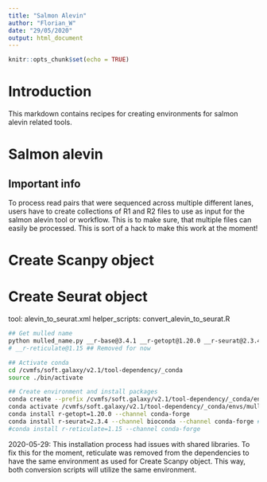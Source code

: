 ```yaml
---
title: "Salmon Alevin"
author: "Florian_W"
date: "29/05/2020"
output: html_document
---
```


```r
knitr::opts_chunk$set(echo = TRUE)
```

# Introduction

This markdown contains recipes for creating environments for salmon alevin related tools.

# Salmon alevin

## Important info

To process read pairs that were sequenced across multiple different lanes, users have to create collections of R1 and R2 files to use as input for the salmon alevin tool or workflow. This is to make sure, that multiple files can easily be processed. This is sort of a hack to make this work at the moment!

# Create Scanpy object

# Create Seurat object

tool: alevin_to_seurat.xml
helper_scripts: convert_alevin_to_seurat.R

```bash
## Get mulled name
python mulled_name.py __r-base@3.4.1 __r-getopt@1.20.0 __r-seurat@2.3.4 
# __r-reticulate@1.15 ## Removed for now

## Activate conda
cd /cvmfs/soft.galaxy/v2.1/tool-dependency/_conda
source ./bin/activate

## Create environment and install packages
conda create --prefix /cvmfs/soft.galaxy/v2.1/tool-dependency/_conda/envs/mulled-v1-f15f2990922649e8d475c29369a096c6a0404769bf8aaaeaa6b402f5fd3657eb r-base=3.4.1 --channel bioconda
conda activate /cvmfs/soft.galaxy/v2.1/tool-dependency/_conda/envs/mulled-v1-f15f2990922649e8d475c29369a096c6a0404769bf8aaaeaa6b402f5fd3657eb
conda install r-getopt=1.20.0 --channel conda-forge
conda install r-seurat=2.3.4 --channel bioconda --channel conda-forge ## This step in particular takes extremely long due to the long list of dependencies for seurat
#conda install r-reticulate=1.15 --channel conda-forge
```

2020-05-29: This installation process had issues with shared libraries. To fix this for the moment, reticulate was removed from the dependencies to have the same environment as used for Create Scanpy object. This way, both conversion scripts will utilize the same environment.
